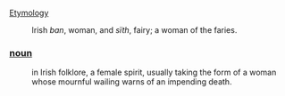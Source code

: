 [[Etymology]]
:Irish ''ban'', woman, and ''sïth'', fairy; a woman of the faries.
===[[noun]]===
:in Irish folklore, a female spirit, usually taking the form of a woman whose mournful wailing warns of an impending death.